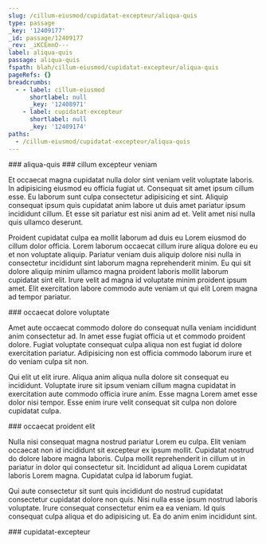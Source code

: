 ```yaml
---
slug: /cillum-eiusmod/cupidatat-excepteur/aliqua-quis
type: passage
_key: '12409177'
_id: passage/12409177
_rev: _iKCEmnO---
label: aliqua-quis
passage: aliqua-quis
fspath: blah/cillum-eiusmod/cupidatat-excepteur/aliqua-quis
pageRefs: {}
breadcrumbs:
  - - label: cillum-eiusmod
      shortlabel: null
      _key: '12408971'
    - label: cupidatat-excepteur
      shortlabel: null
      _key: '12409174'
paths:
  - /cillum-eiusmod/cupidatat-excepteur/aliqua-quis
---
```


<NuggetArea>
<Passage slug="/cillum-eiusmod/cupidatat-excepteur/aliqua-quis" type="passage" _key="12409177" _id="passage/12409177" _rev="_iKCEmnO---" label="aliqua-quis" passage="aliqua-quis" fspath="blah/cillum-eiusmod/cupidatat-excepteur/aliqua-quis" paths="/cillum-eiusmod/cupidatat-excepteur/aliqua-quis">
<NuggetBody>
### aliqua-quis

</NuggetBody>
<Breadcrumbs>
<Crumbs>
<Crumb _key="12408971" label="cillum-eiusmod" /><Crumb _key="12409174" label="cupidatat-excepteur" />
</Crumbs>
</Breadcrumbs>
</Passage>

<NuggetsInbound>
</NuggetsInbound>
<NuggetsOutbound>
<Nugget direction="outbound" type="nugget" _key="19dab090-6dc0-4d23-b7b9-12b5d2768c23" _id="nugget/19dab090-6dc0-4d23-b7b9-12b5d2768c23" _rev="_iKCEmnO--_" fspath="blah/cillum-eiusmod/cupidatat-excepteur/aliqua-quis/cillum-excepteur-veniam.md" label="cillum excepteur veniam" paths="/cillum-eiusmod/cupidatat-excepteur/aliqua-quis/cillum-excepteur-veniam" slug="/cillum-eiusmod/cupidatat-excepteur/aliqua-quis/cillum-excepteur-veniam">
<NuggetBody>
### cillum excepteur veniam

Et occaecat magna cupidatat nulla dolor sint veniam velit voluptate laboris. In adipisicing eiusmod eu officia fugiat ut. Consequat sit amet ipsum cillum esse. Eu laborum sunt culpa consectetur adipisicing et sint. Aliquip consequat ipsum quis cupidatat anim labore ut duis amet pariatur ipsum incididunt cillum. Et esse sit pariatur est nisi anim ad et. Velit amet nisi nulla quis ullamco deserunt.

Proident cupidatat culpa ea mollit laborum ad duis eu Lorem eiusmod do cillum dolor officia. Lorem laborum occaecat cillum irure aliqua dolore eu eu et non voluptate aliquip. Pariatur veniam duis aliquip dolore nisi nulla in consectetur incididunt sint laborum magna reprehenderit minim. Eu qui sit dolore aliquip minim ullamco magna proident laboris mollit laborum cupidatat sint elit. Irure velit ad magna id voluptate minim proident ipsum amet. Elit exercitation labore commodo aute veniam ut qui elit Lorem magna ad tempor pariatur.

</NuggetBody>
</Nugget>

<Nugget direction="outbound" type="nugget" _key="64a18896-16e3-4c43-8ca4-e66d8b76fd2e" _id="nugget/64a18896-16e3-4c43-8ca4-e66d8b76fd2e" _rev="_iKCEmnO--A" fspath="blah/cillum-eiusmod/cupidatat-excepteur/aliqua-quis/occaecat-dolore-voluptate.md" label="occaecat dolore voluptate" paths="/cillum-eiusmod/cupidatat-excepteur/aliqua-quis/occaecat-dolore-voluptate" slug="/cillum-eiusmod/cupidatat-excepteur/aliqua-quis/occaecat-dolore-voluptate">
<NuggetBody>
### occaecat dolore voluptate

Amet aute occaecat commodo dolore do consequat nulla veniam incididunt anim consectetur ad. In amet esse fugiat officia ut et commodo proident dolore. Fugiat voluptate consequat culpa aliqua non est fugiat id dolore exercitation pariatur. Adipisicing non est officia commodo laborum irure et do veniam culpa sit non.

Qui elit ut elit irure. Aliqua anim aliqua nulla dolore sit consequat eu incididunt. Voluptate irure sit ipsum veniam cillum magna cupidatat in exercitation aute commodo officia irure anim. Esse magna Lorem amet esse dolor nisi tempor. Esse enim irure velit consequat sit culpa non dolore cupidatat culpa.

</NuggetBody>
</Nugget>

<Nugget direction="outbound" type="nugget" _key="3e82d6f9-5d67-4038-94dc-061735e19e20" _id="nugget/3e82d6f9-5d67-4038-94dc-061735e19e20" _rev="_iKCEmnS---" fspath="blah/cillum-eiusmod/cupidatat-excepteur/aliqua-quis/occaecat-proident-elit.md" label="occaecat proident elit" paths="/cillum-eiusmod/cupidatat-excepteur/aliqua-quis/occaecat-proident-elit" slug="/cillum-eiusmod/cupidatat-excepteur/aliqua-quis/occaecat-proident-elit">
<NuggetBody>
### occaecat proident elit

Nulla nisi consequat magna nostrud pariatur Lorem eu culpa. Elit veniam occaecat non id incididunt sit excepteur ex ipsum mollit. Cupidatat nostrud do dolore labore magna laboris. Culpa mollit reprehenderit in cillum ut in pariatur in dolor qui consectetur sit. Incididunt ad aliqua Lorem cupidatat laboris Lorem magna. Cupidatat culpa id laborum fugiat.

Qui aute consectetur sit sunt quis incididunt do nostrud cupidatat consectetur cupidatat dolore non quis. Nisi nulla esse ipsum nostrud laboris voluptate. Irure consequat consectetur enim ea ea veniam. Id quis consequat culpa aliqua et do adipisicing ut. Ea do anim enim incididunt sint.

</NuggetBody>
</Nugget>

</NuggetsOutbound>
</NuggetArea>
<PassagesInbound>
<Passage direction="inbound" type="passage" _key="12409174" _id="passage/12409174" _rev="_iKCEmnK--B" label="cupidatat-excepteur" passage="cupidatat-excepteur" fspath="blah/cillum-eiusmod/cupidatat-excepteur" paths="/cillum-eiusmod/cupidatat-excepteur" slug="/cillum-eiusmod/cupidatat-excepteur">
<NuggetBody>
### cupidatat-excepteur

</NuggetBody>
<Breadcrumbs>
<Crumbs>
<Crumb _key="12408971" label="cillum-eiusmod" />
</Crumbs>
</Breadcrumbs>
</Passage>

</PassagesInbound>
<PassagesOutbound>
</PassagesOutbound>